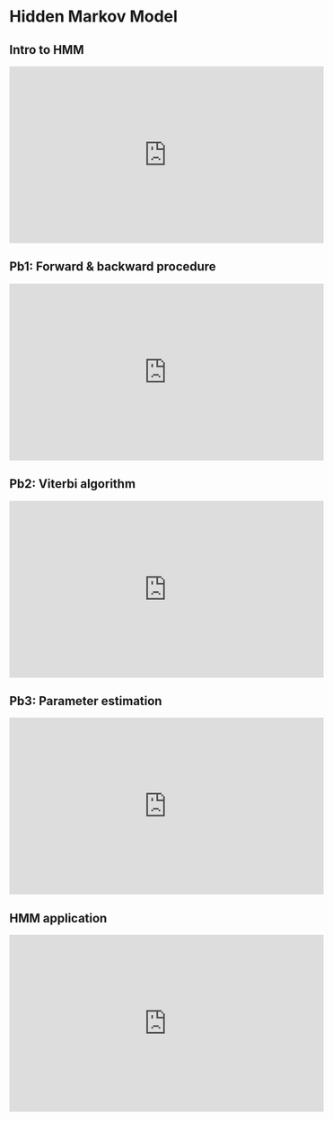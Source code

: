 # Hidden Markov Model {#hmm}

## Intro to HMM

<iframe width="560" height="315" src="https://www.youtube.com/embed/b2Nymrz4Cqo" frameborder="0" allow="accelerometer; autoplay; clipboard-write; encrypted-media; gyroscope; picture-in-picture" allowfullscreen></iframe>

## Pb1: Forward & backward procedure

<iframe width="560" height="315" src="https://www.youtube.com/embed/tSqa68sfZtQ" frameborder="0" allow="accelerometer; autoplay; clipboard-write; encrypted-media; gyroscope; picture-in-picture" allowfullscreen></iframe>

## Pb2: Viterbi algorithm

<iframe width="560" height="315" src="https://www.youtube.com/embed/dkiFrMC48Z0" frameborder="0" allow="accelerometer; autoplay; clipboard-write; encrypted-media; gyroscope; picture-in-picture" allowfullscreen></iframe>

## Pb3: Parameter estimation

<iframe width="560" height="315" src="https://www.youtube.com/embed/k04OMqk9iPI" frameborder="0" allow="accelerometer; autoplay; clipboard-write; encrypted-media; gyroscope; picture-in-picture" allowfullscreen></iframe>

## HMM application

<iframe width="560" height="315" src="https://www.youtube.com/embed/k04OMqk9iPI" frameborder="0" allow="accelerometer; autoplay; clipboard-write; encrypted-media; gyroscope; picture-in-picture" allowfullscreen></iframe>

